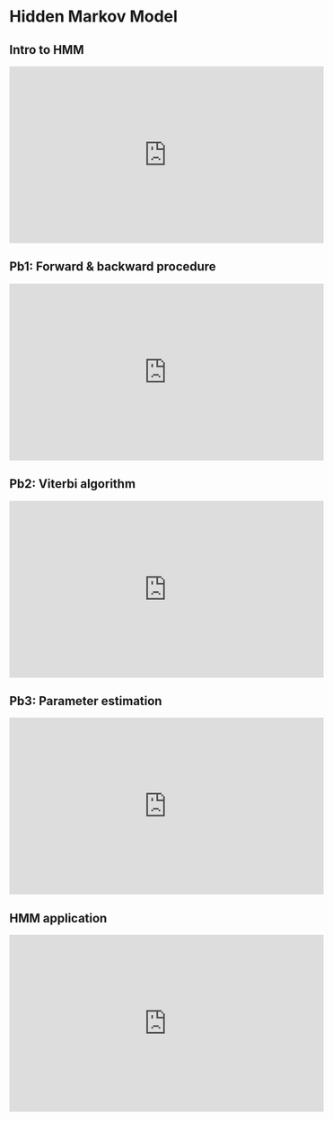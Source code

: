 # Hidden Markov Model {#hmm}

## Intro to HMM

<iframe width="560" height="315" src="https://www.youtube.com/embed/b2Nymrz4Cqo" frameborder="0" allow="accelerometer; autoplay; clipboard-write; encrypted-media; gyroscope; picture-in-picture" allowfullscreen></iframe>

## Pb1: Forward & backward procedure

<iframe width="560" height="315" src="https://www.youtube.com/embed/tSqa68sfZtQ" frameborder="0" allow="accelerometer; autoplay; clipboard-write; encrypted-media; gyroscope; picture-in-picture" allowfullscreen></iframe>

## Pb2: Viterbi algorithm

<iframe width="560" height="315" src="https://www.youtube.com/embed/dkiFrMC48Z0" frameborder="0" allow="accelerometer; autoplay; clipboard-write; encrypted-media; gyroscope; picture-in-picture" allowfullscreen></iframe>

## Pb3: Parameter estimation

<iframe width="560" height="315" src="https://www.youtube.com/embed/k04OMqk9iPI" frameborder="0" allow="accelerometer; autoplay; clipboard-write; encrypted-media; gyroscope; picture-in-picture" allowfullscreen></iframe>

## HMM application

<iframe width="560" height="315" src="https://www.youtube.com/embed/k04OMqk9iPI" frameborder="0" allow="accelerometer; autoplay; clipboard-write; encrypted-media; gyroscope; picture-in-picture" allowfullscreen></iframe>

